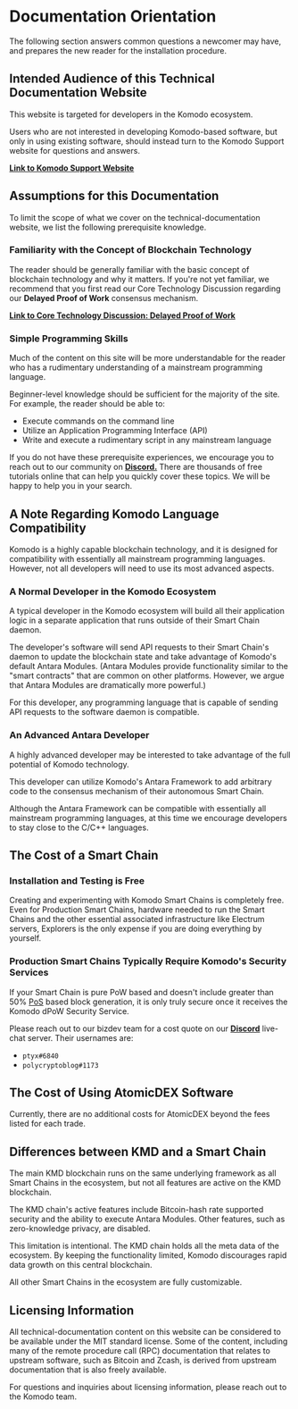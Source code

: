 

# Documentation Orientation

The following section answers common questions a newcomer may have, and prepares the new reader for the installation procedure.

## Intended Audience of this Technical Documentation Website

This website is targeted for developers in the Komodo ecosystem.

Users who are not interested in developing Komodo-based software, but only in using existing software, should instead turn to the Komodo Support website for questions and answers.

[<b>Link to Komodo Support Website</b>](https://support.komodoplatform.com)

## Assumptions for this Documentation

To limit the scope of what we cover on the technical-documentation website, we list the following prerequisite knowledge.

### Familiarity with the Concept of Blockchain Technology

The reader should be generally familiar with the basic concept of blockchain technology and why it matters. If you're not yet familiar, we recommend that you first read our Core Technology Discussion regarding our <b>Delayed Proof of Work</b> consensus mechanism.

[<b>Link to Core Technology Discussion: Delayed Proof of Work</b>](/start-here/core-technology-discussions/delayed-proof-of-work)

### Simple Programming Skills

Much of the content on this site will be more understandable for the reader who has a rudimentary understanding of a mainstream programming language.

Beginner-level knowledge should be sufficient for the majority of the site. For example, the reader should be able to:

- Execute commands on the command line
- Utilize an Application Programming Interface (API)
- Write and execute a rudimentary script in any mainstream language

If you do not have these prerequisite experiences, we encourage you to reach out to our community on [<b>Discord.</b>](https://komodoplatform.com/discord) There are thousands of free tutorials online that can help you quickly cover these topics. We will be happy to help you in your search.

## A Note Regarding Komodo Language Compatibility

Komodo is a highly capable blockchain technology, and it is designed for compatibility with essentially all mainstream programming languages. However, not all developers will need to use its most advanced aspects.

### A Normal Developer in the Komodo Ecosystem

A typical developer in the Komodo ecosystem will build all their application logic in a separate application that runs outside of their Smart Chain daemon.

The developer's software will send API requests to their Smart Chain's daemon to update the blockchain state and take advantage of Komodo's default Antara Modules. (Antara Modules provide functionality similar to the "smart contracts" that are common on other platforms. However, we argue that Antara Modules are dramatically more powerful.)

For this developer, any programming language that is capable of sending API requests to the software daemon is compatible.

### An Advanced Antara Developer

A highly advanced developer may be interested to take advantage of the full potential of Komodo technology.

This developer can utilize Komodo's Antara Framework to add arbitrary code to the consensus mechanism of their autonomous Smart Chain.

Although the Antara Framework can be compatible with essentially all mainstream programming languages, at this time we encourage developers to stay close to the C/C++ languages.

## The Cost of a Smart Chain

### Installation and Testing is Free

Creating and experimenting with Komodo Smart Chains is completely free. Even for Production Smart Chains, hardware needed to run the Smart Chains and the other essential associated infrastructure like Electrum servers, Explorers is the only expense if you are doing everything by yourself.

### Production Smart Chains Typically Require Komodo's Security Services

If your Smart Chain is pure PoW based and doesn't include greater than 50% [PoS](/antara/setup/antara-customizations#ac-staked) based block generation, it is only truly secure once it receives the Komodo dPoW Security Service.

Please reach out to our bizdev team for a cost quote on our [<b>Discord</b>](https://komodoplatform.com/discord) live-chat server. Their usernames are:

- `ptyx#6840`
- `polycryptoblog#1173`

## The Cost of Using AtomicDEX Software

Currently, there are no additional costs for AtomicDEX beyond the fees listed for each trade.

## Differences between KMD and a Smart Chain

The main KMD blockchain runs on the same underlying framework as all Smart Chains in the ecosystem, but not all features are active on the KMD blockchain.

The KMD chain's active features include Bitcoin-hash rate supported security and the ability to execute Antara Modules. Other features, such as zero-knowledge privacy, are disabled.

This limitation is intentional. The KMD chain holds all the meta data of the ecosystem. By keeping the functionality limited, Komodo discourages rapid data growth on this central blockchain.

All other Smart Chains in the ecosystem are fully customizable.

## Licensing Information

All technical-documentation content on this website can be considered to be available under the MIT standard license. Some of the content, including many of the remote procedure call (RPC) documentation that relates to upstream software, such as Bitcoin and Zcash, is derived from upstream documentation that is also freely available.

For questions and inquiries about licensing information, please reach out to the Komodo team.
